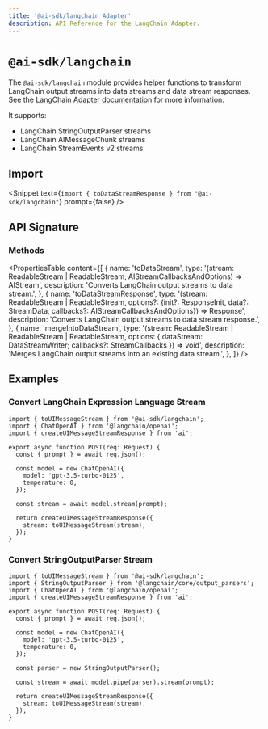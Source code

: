 ```yaml
---
title: '@ai-sdk/langchain Adapter'
description: API Reference for the LangChain Adapter.
---
```


# `@ai-sdk/langchain`

The `@ai-sdk/langchain` module provides helper functions to transform LangChain output streams into data streams and data stream responses.
See the [LangChain Adapter documentation](/providers/adapters/langchain) for more information.

It supports:

- LangChain StringOutputParser streams
- LangChain AIMessageChunk streams
- LangChain StreamEvents v2 streams

## Import

<Snippet
  text={`import { toDataStreamResponse } from "@ai-sdk/langchain"`}
  prompt={false}
/>

## API Signature

### Methods

<PropertiesTable
  content={[
    {
      name: 'toDataStream',
      type: '(stream: ReadableStream<LangChainAIMessageChunk> | ReadableStream<string>, AIStreamCallbacksAndOptions) => AIStream',
      description: 'Converts LangChain output streams to data stream.',
    },
    {
      name: 'toDataStreamResponse',
      type: '(stream: ReadableStream<LangChainAIMessageChunk> | ReadableStream<string>, options?: {init?: ResponseInit, data?: StreamData, callbacks?: AIStreamCallbacksAndOptions}) => Response',
      description: 'Converts LangChain output streams to data stream response.',
    },
    {
      name: 'mergeIntoDataStream',
      type: '(stream: ReadableStream<LangChainStreamEvent> | ReadableStream<LangChainAIMessageChunk> | ReadableStream<string>, options: { dataStream: DataStreamWriter; callbacks?: StreamCallbacks }) => void',
      description:
        'Merges LangChain output streams into an existing data stream.',
    },
  ]}
/>

## Examples

### Convert LangChain Expression Language Stream

```tsx filename="app/api/completion/route.ts" highlight={"14"}
import { toUIMessageStream } from '@ai-sdk/langchain';
import { ChatOpenAI } from '@langchain/openai';
import { createUIMessageStreamResponse } from 'ai';

export async function POST(req: Request) {
  const { prompt } = await req.json();

  const model = new ChatOpenAI({
    model: 'gpt-3.5-turbo-0125',
    temperature: 0,
  });

  const stream = await model.stream(prompt);

  return createUIMessageStreamResponse({
    stream: toUIMessageStream(stream),
  });
}
```

### Convert StringOutputParser Stream

```tsx filename="app/api/completion/route.ts" highlight={"16"}
import { toUIMessageStream } from '@ai-sdk/langchain';
import { StringOutputParser } from '@langchain/core/output_parsers';
import { ChatOpenAI } from '@langchain/openai';
import { createUIMessageStreamResponse } from 'ai';

export async function POST(req: Request) {
  const { prompt } = await req.json();

  const model = new ChatOpenAI({
    model: 'gpt-3.5-turbo-0125',
    temperature: 0,
  });

  const parser = new StringOutputParser();

  const stream = await model.pipe(parser).stream(prompt);

  return createUIMessageStreamResponse({
    stream: toUIMessageStream(stream),
  });
}
```
